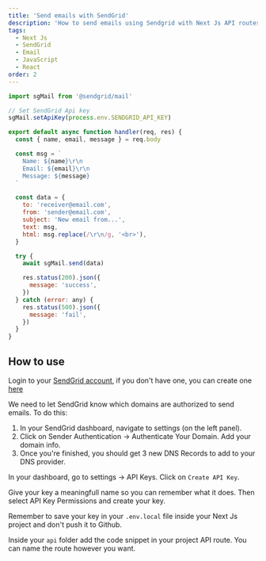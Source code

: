 ```yaml
---
title: 'Send emails with SendGrid'
description: 'How to send emails using Sendgrid with Next Js API routes.'
tags:
  - Next Js
  - SendGrid
  - Email
  - JavaScript
  - React
order: 2
---
```



```js
import sgMail from '@sendgrid/mail'

// Set SendGrid Api key
sgMail.setApiKey(process.env.SENDGRID_API_KEY)

export default async function handler(req, res) {
  const { name, email, message } = req.body

  const msg = `
    Name: ${name}\r\n
    Email: ${email}\r\n
    Message: ${message}
  `

  const data = {
    to: 'receiver@email.com',
    from: 'sender@email.com',
    subject: 'New email from...',
    text: msg,
    html: msg.replace(/\r\n/g, '<br>'),
  }

  try {
    await sgMail.send(data)

    res.status(200).json({
      message: 'success',
    })
  } catch (error: any) {
    res.status(500).json({
      message: 'fail',
    })
  }
}
```

## How to use

<Step number={1} title="Login in your SendGrid Account" />

Login to your [SendGrid account](https://app.sendgrid.com/login), if you don't have one, you can create one [here](https://signup.sendgrid.com/)

<Step number={2} title="Add Sender Auth" />

We need to let SendGrid know which domains are authorized to send emails. To do this:

1. In your SendGrid dashboard, navigate to settings (on the left panel).
2. Click on Sender Authentication -> Authenticate Your Domain. Add your domain info.
3. Once you're finished, you should get 3 new DNS Records to add to your DNS provider.

<Step number={3} title="Generate your API Key" />

In your dashboard, go to settings -> API Keys. Click on `Create API Key`.

Give your key a meaningfull name so you can remember what it does. Then select API Key Permissions and create your key.

Remember to save your key in your `.env.local` file inside your Next Js project and don't push it to Github.

<Step number={4} title="Create API route" />

Inside your `api` folder add the code snippet in your project API route. You can name the route however you want.
